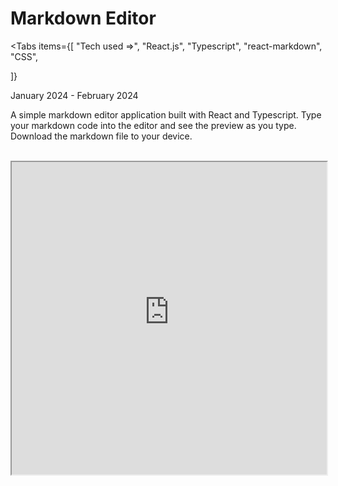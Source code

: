 
# Markdown Editor

<Tabs
  items={[
        "Tech used =>",
    "React.js",
    "Typescript",
    "react-markdown",
    "CSS",

]}

> </Tabs>

<Callout type="info" emoji="🗽">
  January 2024 - February 2024
</Callout>

A simple markdown editor application built with React and Typescript. Type your markdown
code into the editor and see the preview as you type. Download the markdown file
to your device.

<Cards>
  <Card icon="💻" title=" Github" href="https://github.com/jtkabenni/markdown-editor" />
  <Card icon = "🔗" title=" Site" href="https://markdown-editor-dzcv.vercel.app/" />

</Cards>
&thinsp;

<iframe
  src="https://markdown-editor-dzcv.vercel.app/"
  width="100%"
  height="500px"
  title="Markdown Editor"
/>
